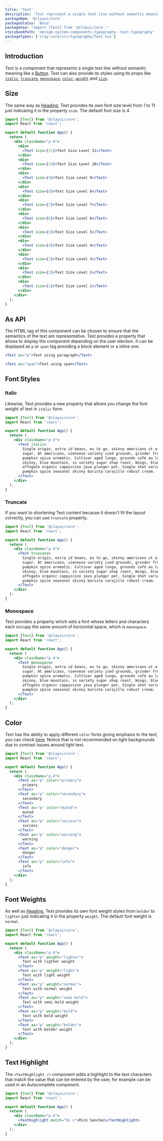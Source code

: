 ```yaml
---
title: 'Text'
description: 'Text represent a single text line without semantic meaning.'
packageNpm: '@clayui/core'
packageStatus: 'Beta'
packageUse: "import {Text} from '@clayui/core';"
storybookPath: 'design-system-components-typography--text-typography'
packageTypes: ['clay-core/src/typography/Text.tsx']
---
```


## Introduction

Text is a component that represents a single text line without semantic meaning like a [Button](/docs/components/button). Text can also provide its styles using its props like [`italic`](#italic), [`truncate`](#truncate), [`monospace`](#monospace), [`color`](#color), [`weight`](#font-weights) and [`size`](#size).

## Size

The same way as [Heading](/docs/components/heading), Text provides its own font size level from 1 to 11 just indicating it in the property `size`. The default font size is 4.

```jsx preview
import {Text} from '@clayui/core';
import React from 'react';

export default function App() {
  return (
    <div className="p-4">
      <div>
        <Text size={11}>Text Size Level 11</Text>
      </div>
      <div>
        <Text size={10}>Text Size Level 10</Text>
      </div>
      <div>
        <Text size={9}>Text Size Level 9</Text>
      </div>
      <div>
        <Text size={8}>Text Size Level 8</Text>
      </div>
      <div>
        <Text size={7}>Text Size Level 7</Text>
      </div>
      <div>
        <Text size={6}>Text Size Level 6</Text>
      </div>
      <div>
        <Text size={5}>Text Size Level 5</Text>
      </div>
      <div>
        <Text size={4}>Text Size Level 4</Text>
      </div>
      <div>
        <Text size={3}>Text Size Level 3</Text>
      </div>
      <div>
        <Text size={2}>Text Size Level 2</Text>
      </div>
      <div>
        <Text size={1}>Text Size Level 1</Text>
      </div>
    </div>
  );
}
```

## As API

The HTML tag of this component can be chosen to ensure that the semantics of the text are representative. Text provides a property that allows to display the component depending on the user election. It can be displayed as `p` or `span` tag providing a block element or a inline one.

```jsx
<Text as="p">Text using paragraph</Text>
```

```jsx
<Text as="span">Text using span</Text>
```

## Font Styles

### Italic

Likewise, Text provides a new property that allows you change the font weight of text in `italic` form.

```jsx preview
import {Text} from '@clayui/core';
import React from 'react';

export default function App() {
  return (
    <div className="p-4">
      <Text italic>
        Single origin, extra id beans, eu to go, skinny americano ut aftertas te
        sugar. At americano, viennese variety iced grounds, grinder froth and
        pumpkin spice aromatic. Cultivar aged lungo, grounds café au lait,
        skinny, blue mountain, in variety sugar shop roast. Wings, blue mountain
        affogato organic cappuccino java plunger pot. Single shot variety
        pumpkin spice seasonal skinny barista carajillo robust cream.
      </Text>
    </div>
  );
}
```

### Truncate

If you want to shortening Text content because it doesn't fit the layout correctly, you can use `truncate` property.

```jsx preview
import {Text} from '@clayui/core';
import React from 'react';

export default function App() {
  return (
    <div className="p-4">
      <Text truncate>
        Single origin, extra id beans, eu to go, skinny americano ut aftertas te
        sugar. At americano, viennese variety iced grounds, grinder froth and
        pumpkin spice aromatic. Cultivar aged lungo, grounds café au lait,
        skinny, blue mountain, in variety sugar shop roast. Wings, blue mountain
        affogato organic cappuccino java plunger pot. Single shot variety
        pumpkin spice seasonal skinny barista carajillo robust cream.
      </Text>
    </div>
  );
}
```

### Monospace

Text provides a property which sets a font whose letters and characters each occupy the same amount of horizontal space, which is `monospace`.

```jsx preview
import {Text} from '@clayui/core';
import React from 'react';

export default function App() {
  return (
    <div className="p-4">
      <Text monospace>
        Single origin, extra id beans, eu to go, skinny americano ut aftertas te
        sugar. At americano, viennese variety iced grounds, grinder froth and
        pumpkin spice aromatic. Cultivar aged lungo, grounds café au lait,
        skinny, blue mountain, in variety sugar shop roast. Wings, blue mountain
        affogato organic cappuccino java plunger pot. Single shot variety
        pumpkin spice seasonal skinny barista carajillo robust cream.
      </Text>
    </div>
  );
}
```

## Color

Text has the ability to apply different `color` fonts giving emphasis to the text, you can check [here](/docs/css/typography#css-contextual-texts). Notice that is not recommended on light backgrounds due to contrast issues around light text.

```jsx preview
import {Text} from '@clayui/core';
import React from 'react';

export default function App() {
  return (
    <div className="p-4">
      <Text as="p" color="primary">
        primary
      </Text>
      <Text as="p" color="secondary">
        secondary
      </Text>
      <Text as="p" color="muted">
        muted
      </Text>
      <Text as="p" color="success">
        success
      </Text>
      <Text as="p" color="warning">
        warning
      </Text>
      <Text as="p" color="danger">
        danger
      </Text>
      <Text as="p" color="info">
        info
      </Text>
    </div>
  );
}
```

## Font Weights

As well as [Heading](/docs/components/heading), Text provides its own font weight styles from `bolder` to `lighter` just indicating it in the property `weight`. The default font weight is `normal`.

```jsx preview
import {Text} from '@clayui/core';
import React from 'react';

export default function App() {
  return (
    <div className="p-4">
      <Text as="p" weight="lighter">
        Text with ligther weight
      </Text>
      <Text as="p" weight="light">
        Text with light weight
      </Text>
      <Text as="p" weight="normal">
        Text with normal weight
      </Text>
      <Text as="p" weight="semi-bold">
        Text with semi-bold weight
      </Text>
      <Text as="p" weight="bold">
        Text with bold weight
      </Text>
      <Text as="p" weight="bolder">
        Text with bolder weight
      </Text>
    </div>
  );
}
```

## Text Highlight

The `<TextHighlight />` component adds a highlight to the text characters that match the value that can be entered by the user, for example can be used in an Autocomplete component.

```jsx preview
import {Text} from '@clayui/core';
import React from 'react';

export default function App() {
  return (
    <div className="p-4">
      <TextHighlight match="Ri s">Rick Sanchez</TextHighlight>
    </div>
  );
}
```
